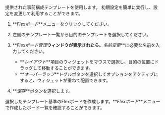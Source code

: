提供された事前構成テンプレートを使用します。 初期設定を簡単に実行し、設定を変更して利用することができます。

1. **_Flexボード_**メニューをクリックしてください。

2. 左側のテンプレート一覧から目的のテンプレートを選択してください。

   <ImgLang img='flexboard-template.png' desc='Flex ボードテンプレートを選択' />

3. **_Flexボード管理_**ウィンドウが表示されたら、**_名前変更_**に必要な名前を入力してください。

   <ImgLang img='flexboard-template-window.png' desc='Flex ボード管理' />

   - **_レイアウト_**項目のウィジェットをマウスで選択し、目的の位置にドラッグして移動することができます。
   - **_オーバーラップ_**トグルボタンを選択してオプションをアクティブにすると、ウィジェットが重ねて配置できます。

4. **_保存_**ボタンを選択します。

選択したテンプレート基準のFlexボードを作成します。**_Flexボード_**メニューで作成したボード一覧を確認することができます。
